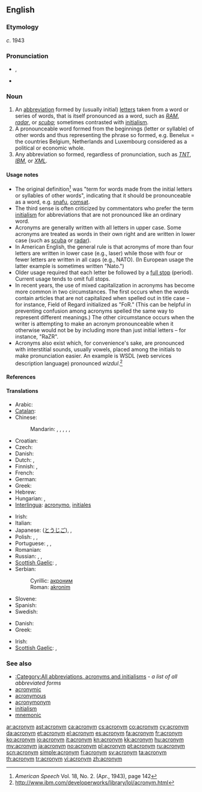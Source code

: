 {{wikipedia}}
==English==

===Etymology===
<!--From {{term|acro-||tip end, beginning}} and {{term|-onym||name}}, modelled after {{term|homonym}} and {{term|synonym}}. From {{etyl|grc}} {{term|ἄκρος|sc=polytonic|tr=akros||extremity}} and {{term|ὄνομα|sc=polytonic|tr=onoma||name}}.
-->
{{confix|acro|onym}} ''c''. 1943

===Pronunciation===
* {{IPA|/ˈæk.ɹə.nɪm/}}, {{SAMPA|/"{k.r\@.nIm/}}
* {{audio|en-uk-acronym.ogg|Audio (UK)}}

===Noun===
{{en-noun}}

# An [[abbreviation]] formed by (usually initial) [[letters]] taken from a word or series of words, that is itself pronounced as a word, such as ''[[RAM]]'', ''[[radar]]'', or ''[[scuba]]''; sometimes contrasted with [[initialism]].
# A pronounceable word formed from the beginnings (letter or syllable) of other words and thus representing the phrase so formed, e.g. Benelux = the countries Belgium, Netherlands and Luxembourg considered as a political or economic whole.
# Any abbreviation so formed, regardless of pronunciation, such as ''[[TNT]]'', ''[[IBM]]'', or ''[[XML]]''.

====Usage notes====
* The original definition<ref>''American Speech'' Vol. 18, No. 2. (Apr., 1943), page 142</ref> was "term for words made from the initial letters or syllables of other words", indicating that it should be pronounceable as a word, e.g. [[snafu]], [[comsat]].
* The third sense is often criticized by commentators who prefer the term [[initialism]] for abbreviations that are not pronounced like an ordinary word.
* Acronyms are generally written with all letters in upper case.  Some acronyms are treated as words in their own right and are written in lower case (such as [[scuba]] or [[radar]]).
* In American English, the general rule is that acronyms of more than four letters are written in lower case (e.g., laser) while those with four or fewer letters are written in all caps (e.g., NATO). (In European usage the latter example is sometimes written "Nato.")
* Older usage required that each letter be followed by a [[full stop]] (period). Current usage tends to omit full stops.
* In recent years, the use of mixed capitalization in acronyms has become more common in two circumstances. The first occurs when the words contain articles that are not capitalized when spelled out in title case – for instance, Field of Regard initialized as "FoR." (This can be helpful in preventing confusion among acronyms spelled the same way to represent different meanings.) The other circumstance occurs when the writer is attempting to make an acronym pronounceable when it otherwise would not be by including more than just initial letters – for instance, "RaZR".
* Acronyms also exist which, for convenience's sake, are pronounced with interstitial sounds, usually vowels, placed among the initials to make pronunciation easier. An example is WSDL (web services description language) pronounced ''wizdul''.<ref>http://www.ibm.com/developerworks/library/lol/acronym.html</ref>

====References====
<references />

====Translations====
{{trans-top|word formed by initial letters}}
* Arabic: {{t-|ar|أكرونيم|m|tr=’akrūnīm}}
* [[Catalan]]: {{t-|ca|acrònim|m}}
* Chinese:
*: Mandarin: {{t-|cmn|縮寫|sc=Hani}},  {{t-|cmn|缩写|tr=suōxiě|sc=Hani}},  {{t|cmn|縮略詞|sc=Hani}},  {{t|cmn|缩略词|tr=suōlüècí|sc=Hani}},  {{t-|cmn|略語|sc=Hani}},  {{t|cmn|略语|tr=lüèyǔ|sc=Hani}}
* Croatian: {{t-|hr|akronim|m}}
* Czech: {{t+|cs|akronym|m}}
* Danish: {{t+|da|akronym|n}}
* Dutch: {{t+|nl|acroniem|n}}, {{t+|nl|letterwoord|n}}
* Finnish: {{t+|fi|kirjainsana}}, {{t+|fi|akronyymi}}
* French: {{t+|fr|acronyme|m}}
* German: {{t+|de|Akronym|n}}
* Greek: {{t+|el|ακρωνύμιο|n|tr=akronýmio}}
* Hebrew: {{t+|he|ראשי תיבות|m|p}}
* Hungarian: {{t-|hu|betűszó}}, {{t+|hu|mozaikszó}}
* [[Interlingua]]: [[acronymo]], [[initial|initiales]] <!--disputed - see discussion page-->
{{trans-mid}}
* Irish: {{t-|ga|acrainm|m|xs=Irish}}
* Italian: {{t+|it|acronimo|m}}
* Japanese: {{t+|ja|頭字語|tr=tōjigo}} ([[とうじご]]), {{t-|ja|アクロニム|tr=akuronimu}},  {{t+|ja|略語|tr=りゃくご, ryakugo}}
* Polish: {{t+|pl|akronim|m}}, {{t+|pl|skrót|m}}, {{t+|pl|skrótowiec|m}}
* Portuguese: {{t+|pt|sigla|f}}, {{t-|pt|acronimo|m}}, {{t-|pt|acrograma|m}}
* Romanian: {{t-|ro|acronim|n}}
* Russian: {{t+|ru|акроним|m|tr=akrónim}},  {{t+|ru|сокращение|n|tr=sokraščénije}},  {{t+|ru|аббревиатура|f|tr=abbreviatúra}}
* [[Scottish Gaelic]]: {{t|gd|acranaim|m}}, {{t|gd|geàrr-ainm|m}}
* Serbian:
*: Cyrillic: [[акроним]] {{m}}
*: Roman: [[akronim]] {{m}}
* Slovene: {{t+|sl|kratica|f}}
* Spanish: {{t+|es|acrónimo|m}}
* Swedish: {{t+|sv|akronym}}
{{trans-bottom}}

{{trans-top|any abbreviation formed by initial letters}}
* Danish: {{t+|da|akronym|n}}
* Greek: {{t+|el|αρκτικόλεξο|n|tr=arktikólexo}}
{{trans-mid}}
* Irish: {{t-|ga|acrainm|m|xs=Irish}}
* [[Scottish Gaelic]]: {{t|gd|acranaim|m}}, {{t|gd|geàrr-ainm|m}}
{{trans-bottom}}

===See also===
* [[:Category:All abbreviations, acronyms and initialisms]] - ''a list of all abbreviated forms''
* [[acronymic]]
* [[acronymous]]
* [[acronymonym]]
* [[initialism]]
* [[mnemonic]]

[[ar:acronym]]
[[ast:acronym]]
[[ca:acronym]]
[[cs:acronym]]
[[co:acronym]]
[[cy:acronym]]
[[da:acronym]]
[[et:acronym]]
[[el:acronym]]
[[es:acronym]]
[[fa:acronym]]
[[fr:acronym]]
[[ko:acronym]]
[[io:acronym]]
[[it:acronym]]
[[kn:acronym]]
[[kk:acronym]]
[[hu:acronym]]
[[my:acronym]]
[[ja:acronym]]
[[no:acronym]]
[[pl:acronym]]
[[pt:acronym]]
[[ru:acronym]]
[[scn:acronym]]
[[simple:acronym]]
[[fi:acronym]]
[[sv:acronym]]
[[ta:acronym]]
[[th:acronym]]
[[tr:acronym]]
[[vi:acronym]]
[[zh:acronym]]